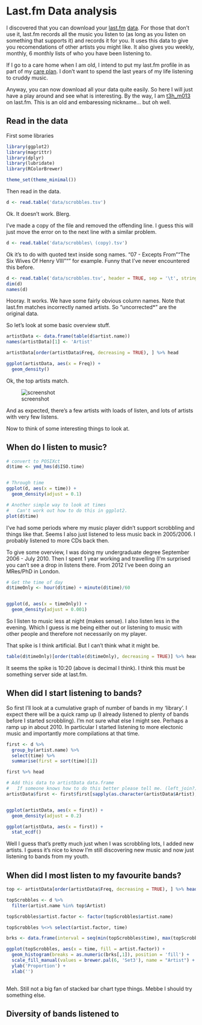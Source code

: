 Last.fm Data analysis
=======================


I discovered that you can download your [last.fm](www.last.fm) [data](http://www.last.fm/settings/dataexporter).
For those that don't use it, last.fm records all the music you listen to (as long as you listen on something that supports it) and records it for you.
It uses this data to give you recomendations of other artists you might like.
It also gives you weekly, monthly, 6 monthly lists of who you have been listening to.

If I go to a care home when I am old, I intend to put my last.fm profile in as part of my [care plan](http://www.nhs.uk/Planners/Yourhealth/Pages/Careplan.aspx).
I don't want to spend the last years of my life listening to cruddy music.

Anyway, you can now download all your data quite easily.
So here I will just have a play around and see what is interesting.
By the way, I am [t3h_m013](www.last.fm/user/t3h_m013) on last.fm.
This is an old and embaressing nickname... but oh well.


Read in the data
-----------------

First some libraries
```r
library(ggplot2)
library(magrittr)
library(dplyr)
library(lubridate)
library(RColorBrewer)

theme_set(theme_minimal())

```

Then read in the data.

```r

d <- read.table('data/scrobbles.tsv')

```  

Ok. It doesn't work. Blerg. 

I've made a copy of the file and removed the offending line. I guess this will just move the error on to the next line with a similar problem.


```r

d <- read.table('data/scrobbles\ (copy).tsv')

```  

Ok it's to do with quoted text inside song names. 
"07 - Excepts From ""The Six Wives Of Henry VIII""" for example. 
Funny that I've never encountered this before.


```r

d <- read.table('data/scrobbles.tsv', header = TRUE, sep = '\t', stringsAsFactors = FALSE, quote = "\"")
dim(d)
names(d)

```  

Hooray. It works. 
We have some fairly obvious column names.
Note that last.fm matches incorrectly named artists.
So "uncorrected*" are the original data.

So let's look at some basic overview stuff.

```r

artistData <- data.frame(table(d$artist.name))
names(artistData)[1] <- 'Artist'

artistData[order(artistData$Freq, decreasing = TRUE), ] %>% head

ggplot(artistData, aes(x = Freq)) + 
  geom_density() 


```

Ok, the top artists match.

![screenshot](figure/topArtistsScreen.png)


And as expected, there's a few artists with loads of listen, and lots of artists with very few listens.

Now to think of some interesting things to look at.



When do I listen to music?
---------------------------


```r

# convert to POSIXct
d$time <- ymd_hms(d$ISO.time)


# Through time
ggplot(d, aes(x = time)) +
  geom_density(adjust = 0.1) 

# Another simple way to look at times
#   Can't work out how to do this in ggplot2. 
plot(d$time)

```

I've had some periods where my music player didn't support scrobbling and things like that. 
Seems I also just listened to less music back in 2005/2006. 
I probably listened to more CDs back then.

To give some overview, I was doing my undergraduate degree September 2006 - July 2010.
Then I spent 1 year working and travelling (I'm surprised you can't see a drop in listens there.
From 2012 I've been doing an MRes/PhD in London.


```r

# Get the time of day
d$timeOnly <- hour(d$time) + minute(d$time)/60


ggplot(d, aes(x = timeOnly)) +
  geom_density(adjust = 0.001) 


```

So I listen to music less at night (makes sense).
I also listen less in the evening.
Which I guess is me being either out or listening to music with other people and therefore not necessarily on my player.

That spike is I think artificial. 
But I can't think what it might be.

```r

table(d$timeOnly)[order(table(d$timeOnly), decreasing = TRUE)] %>% head

```

It seems the spike is 10:20 (above is decimal I think). 
I think this must be something server side at last.fm.



When did I start listening to bands?
-------------------------------------


So first I'll look at a cumulative graph of number of bands in my 'library'.
I expect there will be a quick ramp up (I already listened to plenty of bands before I started scrobbling).
I'm not sure what else I might see.
Perhaps a ramp up in about 2010.
In particular I started listening to more electonic music and importantly more compilations at that time.


```r

first <- d %>% 
  group_by(artist.name) %>% 
  select(time) %>%
  summarise(first = sort(time)[1])

first %>% head

# Add this data to artistData data.frame
#   If someone knows how to do this better please tell me. (left_join?)
artistData$first <- first$first[sapply(as.character(artistData$Artist), function(x) which(x == first$artist.name))]


ggplot(artistData, aes(x = first)) +
  geom_density(adjust = 0.2)

ggplot(artistData, aes(x = first)) + 
  stat_ecdf()

```

Well I guess that's pretty much just when I was scrobbling lots, I added new artists. 
I guess it's nice to know I'm still discovering new music and now just listening to bands from my youth.


When did I most listen to my favourite bands?
----------------------------------------------

```r
top <- artistData[order(artistData$Freq, decreasing = TRUE), ] %>% head(., 6)

topScrobbles <- d %>%
  filter(artist.name %in% top$Artist)

topScrobbles$artist.factor <- factor(topScrobbles$artist.name)

topScrobbles %<>% select(artist.factor, time)

brks <- data.frame(interval = seq(min(topScrobbles$time), max(topScrobbles$time), by = '4 month'))

ggplot(topScrobbles, aes(x = time, fill = artist.factor)) + 
  geom_histogram(breaks = as.numeric(brks[,1]), position = 'fill') +
  scale_fill_manual(values = brewer.pal(6, 'Set3'), name = "Artist") +
  ylab('Proportion') +
  xlab('')
  
```

Meh. Still not a big fan of stacked bar chart type things. Mebbe I should try something else.

Diversity of bands listened to
--------------------------------


